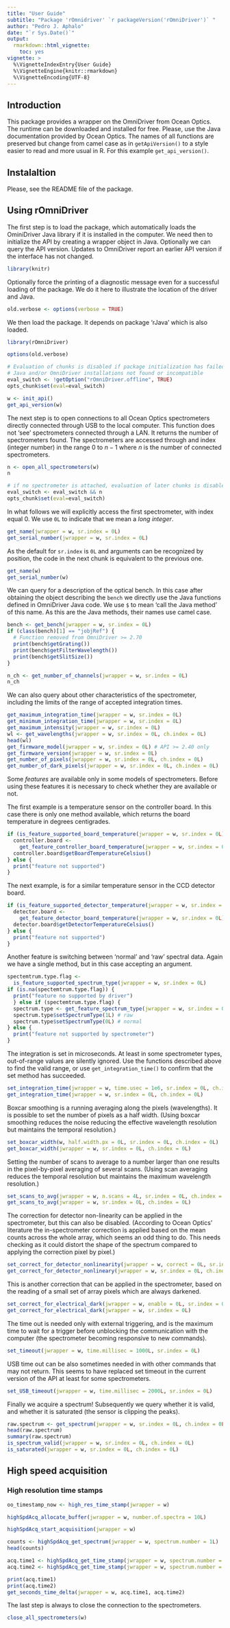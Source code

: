 ```yaml
---
title: "User Guide"
subtitle: "Package 'rOmnidriver' `r packageVersion('rOmniDriver')` "
author: "Pedro J. Aphalo"
date: "`r Sys.Date()`"
output: 
  rmarkdown::html_vignette:
    toc: yes
vignette: >
  %\VignetteIndexEntry{User Guide}
  %\VignetteEngine{knitr::rmarkdown}
  %\VignetteEncoding{UTF-8}
---
```


## Introduction

This package provides a wrapper on the OmniDriver from Ocean Optics. The 
runtime can be downloaded and installed for free. Please, use the Java
documentation provided by Ocean Optics. The names of all functions are
preserved but change from camel case as in `getApiVersion()` to a style
easier to read and more usual in R. For this example `get_api_version()`.

## Instalaltion

Please, see the README file of the package.

## Using rOmniDriver

The first step is to load the package, which automatically loads the 
OminiDriver Java library if it is installed in the computer.
We need then to initialize the API by creating a wrapper object in Java.
Optionally we can query the API version. Updates to OmniDriver
report an earlier API version if the interface has not changed.

```r
library(knitr)
```

Optionally force the printing of a diagnostic message even for a successful
loading of the package. We do it here to illustrate the location of the driver
and Java.

```r
old.verbose <- options(verbose = TRUE)
```

We then load the package. It depends on package 'rJava' which is also loaded.

```r
library(rOmniDriver)
```

```r
options(old.verbose)
```

```r
# Evaluation of chunks is disabled if package initialization has failed
# Java and/or OmniDriver installations not found or incompatible 
eval_switch <- !getOption("rOmniDriver.offline", TRUE)
opts_chunk$set(eval=eval_switch)
```

```r
w <- init_api()
get_api_version(w)
```

The next step is to open connections to all Ocean Optics spectrometers
directly connected through USB to the local computer. This function does
not 'see' spectrometers connected through a LAN. It returns the number of
spectrometers found. The spectrometers are accessed through and index 
(integer number) in the range 0 to $n - 1$ where $n$ is the number
of connected spectrometers.

```r
n <- open_all_spectrometers(w)
n
```

```r
# if no spectrometer is attached, evaluation of later chunks is disabled
eval_switch <- eval_switch && n
opts_chunk$set(eval=eval_switch)
```

In what follows we will explicitly access the first spectrometer, with
index equal 0. We use `0L` to indicate that we mean a _long integer_.

```r
get_name(jwrapper = w, sr.index = 0L)
get_serial_number(jwrapper = w, sr.index = 0L)
```

As the default for `sr.index` is `0L` and arguments can be recognized by
position, the code in the next chunk is equivalent to the previous one.

```r
get_name(w)
get_serial_number(w)
```

We can query for a description of the optical bench. In this case after
obtaining the object describing the `bench` we directly use the Java
functions defined in OmniDriver Java code. We use `$` to mean 'call the
Java method' of this name. As this are the Java methods, their names use
camel case.

```r
bench <- get_bench(jwrapper = w, sr.index = 0L)
if (class(bench)[1] == "jobjRef") {
  # Function removed from OmniDriver >= 2.70
  print(bench$getGrating())
  print(bench$getFilterWavelength())
  print(bench$getSlitSize())
}
```

```r
n_ch <- get_number_of_channels(jwrapper = w, sr.index = 0L)
n_ch
```

We can also query about other characteristics of the spectrometer, including
the limits of the range of accepted integration times.

```r
get_maximum_integration_time(jwrapper = w, sr.index = 0L)
get_minimum_integration_time(jwrapper = w, sr.index = 0L)
get_maximum_intensity(jwrapper = w, sr.index = 0L)
wl <- get_wavelengths(jwrapper = w, sr.index = 0L, ch.index = 0L)
head(wl)
get_firmware_model(jwrapper = w, sr.index = 0L) # API >= 2.40 only
get_firmware_version(jwrapper = w, sr.index = 0L)
get_number_of_pixels(jwrapper = w, sr.index = 0L, ch.index = 0L)
get_number_of_dark_pixels(jwrapper = w, sr.index = 0L, ch.index = 0L)
```

Some _features_ are available only in some models of spectrometers. Before
using these features it is necessary to check whether they are available or
not.

The first example is a temperature sensor on the controller board. In this
case there is only one method available, which returns the board temperature
in degrees centigrades.

```r
if (is_feature_supported_board_temperature(jwrapper = w, sr.index = 0L)) {
  controller.board <- 
    get_feature_controller_board_temperature(jwrapper = w, sr.index = 0L)
  controller.board$getBoardTemperatureCelsius()
} else {
  print("feature not supported")
}
```


The next example, is for a similar temperature sensor in the CCD detector
board. 

```r
if (is_feature_supported_detector_temperature(jwrapper = w, sr.index = 0L)) {
  detector.board <- 
    get_feature_detector_board_temperature(jwrapper = w, sr.index = 0L)
  detector.board$getDetectorTemperatureCelsius()
} else {
  print("feature not supported")
}
```

Another feature is switching between 'normal' and 'raw' spectral data. Again
we have a single method, but in this case accepting an argument.

```r
spectemtrum.type.flag <- 
  is_feature_supported_spectrum_type(jwrapper = w, sr.index = 0L)
if (is.na(spectemtrum.type.flag)) { 
  print("feature no supported by driver")
  } else if (spectemtrum.type.flag) {
  spectrum.type <- get_feature_spectrum_type(jwrapper = w, sr.index = 0L)
  spectrum.type$setSpectrumType(1L) # raw
  spectrum.type$setSpectrumType(0L) # normal
} else {
  print("feature not supported by spectrometer")
}
```

The integration is set in microseconds. At least in some spectrometer
types, out-of-range values are silently ignored. Use the functions
described above to find the valid range, or use `get_integration_time()`
to confirm that the set method has succeeded.

```r
set_integration_time(jwrapper = w, time.usec = 1e6, sr.index = 0L, ch.index = 0L)
get_integration_time(jwrapper = w, sr.index = 0L, ch.index = 0L)
```

Boxcar smoothing is a running averaging along the pixels (wavelengths). It is
possible to set the number of pixels as a half width. (Using boxcar smoothing
reduces the noise reducing the effective wavelength resolution but maintains
the temporal resolution.)

```r
set_boxcar_width(w, half.width.px = 0L, sr.index = 0L, ch.index = 0L)
get_boxcar_width(jwrapper = w, sr.index = 0L, ch.index = 0L)
```

Setting the number of scans to average to a number larger than one results
in the pixel-by-pixel averaging of several scans. (Using scan averaging
reduces the temporal resolution but maintains the maximum wavelength
resolution.)

```r
set_scans_to_avg(jwrapper = w, n.scans = 4L, sr.index = 0L, ch.index = 0L)
get_scans_to_avg(jwrapper = w, sr.index = 0L, ch.index = 0L)
```

The correction for detector non-linearity can be applied in the spectrometer, 
but this can also be disabled. (According to Ocean Optics' literature the
in-spectrometer correction is applied based on the mean counts across the
whole array, which seems an odd thing to do. This needs checking as it
could distort the shape of the spectrum compared to applying the correction
pixel by pixel.)

```r
set_correct_for_detector_nonlinearity(jwrapper = w, correct = 0L, sr.index = 0L, ch.index = 0L)
get_correct_for_detector_nonlineary(jwrapper = w, sr.index = 0L, ch.index = 0L)
```

This is another correction that can be applied in the spectrometer, based
on the reading of a small set of array pixels which are always darkened.

```r
set_correct_for_electrical_dark(jwrapper = w, enable = 0L, sr.index = 0L)
get_correct_for_electrical_dark(jwrapper = w, sr.index = 0L)
```

The time out is needed only with external triggering, and is the maximum
time to wait for a trigger before unblocking the communication with the
computer (the spectrometer becoming responsive to new commands).

```r
set_timeout(jwrapper = w, time.millisec = 1000L, sr.index = 0L)
```
USB time out can be also sometimes needed in with other commands that may
not return. This seems to have replaced set timeout in the current version
of the API at least for some spectrometers.

```r
set_USB_timeout(jwrapper = w, time.millisec = 2000L, sr.index = 0L)
```

Finally we acquire a spectrum! Subsequently we query whether it is valid,
and whether it is saturated (the sensor is clipping the peaks).

```r
raw.spectrum <- get_spectrum(jwrapper = w, sr.index = 0L, ch.index = 0L)
head(raw.spectrum)
summary(raw.spectrum)
is_spectrum_valid(jwrapper = w, sr.index = 0L, ch.index = 0L)
is_saturated(jwrapper = w, sr.index = 0L, ch.index = 0L)
```

## High speed acquisition

### High resolution time stamps

```r
oo_timestamp_now <- high_res_time_stamp(jwrapper = w)
```

```r
highSpdAcq_allocate_buffer(jwrapper = w, number.of.spectra = 10L)
```

```r
highSpdAcq_start_acquisition(jwrapper = w)
```

```r
counts <- highSpdAcq_get_spectrum(jwrapper = w, spectrum.number = 1L)
head(counts)
```

```r
acq.time1 <- highSpdAcq_get_time_stamp(jwrapper = w, spectrum.number = 1L)
acq.time2 <- highSpdAcq_get_time_stamp(jwrapper = w, spectrum.number = 2L)

print(acq.time1)
print(acq.time2)
get_seconds_time_delta(jwrapper = w, acq.time1, acq.time2)
```

The last step is always to close the connection to the spectrometers.

```r
close_all_spectrometers(w)
```

